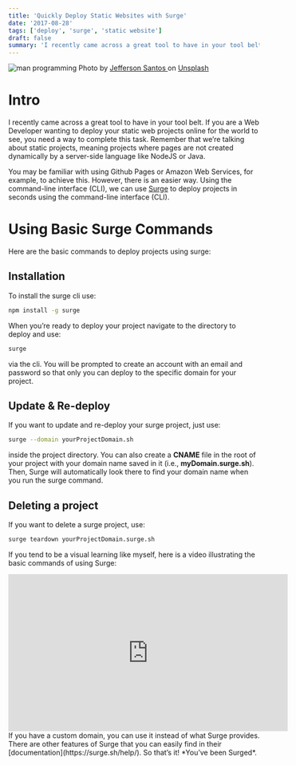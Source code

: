 ```yaml
---
title: 'Quickly Deploy Static Websites with Surge'
date: '2017-08-28'
tags: ['deploy', 'surge', 'static website']
draft: false
summary: 'I recently came across a great tool to have in your tool belt. If you are a Web Developer wanting to deploy your static web projects online for the world to see, you need a way to complete this task...'
---
```


<div className="text-center">
  <Image alt="man programming" src="/static/images/surgeBlog.jpg" width={437} height={434} />
  Photo by <a href="https://unsplash.com/@jefflssantos?utm_source=unsplash&utm_medium=referral&utm_content=creditCopyText">
    Jefferson Santos
  </a> on <a href="https://unsplash.com/s/photos/programmer?utm_source=unsplash&utm_medium=referral&utm_content=creditCopyText">Unsplash</a>
</div>

# Intro

I recently came across a great tool to have in your tool belt. If you are a Web Developer wanting to deploy your static web projects online for the world to see, you need a way to complete this task. Remember that we’re talking about static projects, meaning projects where pages are not created dynamically by a server-side language like NodeJS or Java.

You may be familiar with using Github Pages or Amazon Web Services, for example, to achieve this. However, there is an easier way. Using the command-line interface (CLI), we can use [Surge](http://surge.sh/) to deploy projects in seconds using the command-line interface (CLI).

# Using Basic Surge Commands

Here are the basic commands to deploy projects using surge:

## Installation

To install the surge cli use:

```bash
npm install -g surge
```

When you’re ready to deploy your project navigate to the directory to deploy and use:

```bash
surge
```

via the cli. You will be prompted to create an account with an email and password so that only you can deploy to the specific domain for your project.

## Update & Re-deploy

If you want to update and re-deploy your surge project, just use:

```bash
surge --domain yourProjectDomain.sh
```

inside the project directory.
You can also create a **CNAME** file in the root of your project with your domain name saved in it (i.e., **myDomain.surge.sh**). Then, Surge will automatically look there to find your domain name when you run the surge command.

## Deleting a project

If you want to delete a surge project, use:

```bash
surge teardown yourProjectDomain.surge.sh
```

If you tend to be a visual learning like myself, here is a video illustrating the basic commands of using Surge:

<iframe
  width="560"
  height="315"
  src="https://www.youtube.com/embed/-EjdMvYPSVU"
  title="YouTube video player"
  frameBorder="0"
  allow="accelerometer; autoplay; clipboard-write; encrypted-media; gyroscope; picture-in-picture"
  allowFullscreen
></iframe>
If you have a custom domain, you can use it instead of what Surge provides. There are other features
of Surge that you can easily find in their [documentation](https://surge.sh/help/). So that’s it!
*You’ve been Surged*.
